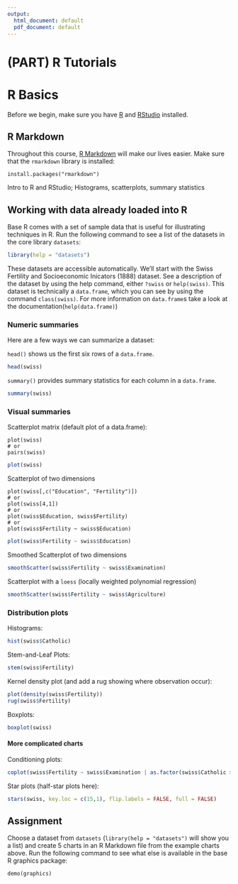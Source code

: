 ```yaml
---
output:
  html_document: default
  pdf_document: default
---
```


# (PART) R Tutorials {-} 

# R Basics {#intro}

Before we begin, make sure you have [R](https://cran.r-project.org/) and 
[RStudio](https://www.rstudio.com/products/rstudio/download3/#download) installed.

## R Markdown

Throughout this course, [R Markdown](http://rmarkdown.rstudio.com/lesson-1.html) will make our lives easier. Make sure that the `rmarkdown` library is installed:

```
install.packages("rmarkdown")
```

Intro to R and RStudio; Histograms, scatterplots, summary statistics

## Working with data already loaded into R

Base R comes with a set of sample data that is useful for illustrating techniques in R.
Run the following command to see a list of the datasets in the core library `datasets`:

```r
library(help = "datasets")
```

These datasets are accessible automatically. We'll start with the Swiss Fertility and Socioeconomic Inicators (1888) dataset. See a description of the dataset by using the help command, either `?swiss` or `help(swiss)`. This dataset is technically a `data.frame`, which you can see by using the command `class(swiss)`. For more information on `data.frame`s take a look at the documentation(`help(data.frame)`)

### Numeric summaries

Here are a few ways we can summarize a dataset:

`head()` shows us the first six rows of a `data.frame`.
```r
head(swiss)
```

`summary()` provides summary statistics for each column in a `data.frame`.
```r
summary(swiss)
```

### Visual summaries

Scatterplot matrix (default plot of a data.frame):
```
plot(swiss)
# or
pairs(swiss)
```
```r
plot(swiss)
```

Scatterplot of two dimensions
```
plot(swiss[,c("Education", "Fertility")])
# or
plot(swiss[4,1])
# or
plot(swiss$Education, swiss$Fertility)
# or
plot(swiss$Fertility ~ swiss$Education)
```
```r
plot(swiss$Fertility ~ swiss$Education)
```

Smoothed Scatterplot of two dimensions
```r
smoothScatter(swiss$Fertility ~ swiss$Examination)
```

Scatterplot with a `loess` (locally weighted polynomial regression)
```r
smoothScatter(swiss$Fertility ~ swiss$Agriculture)
```

### Distribution plots

Histograms:
```r
hist(swiss$Catholic)
```

Stem-and-Leaf Plots:
```r
stem(swiss$Fertility)
```

Kernel density plot (and add a rug showing where observation occur):
```r
plot(density(swiss$Fertility))
rug(swiss$Fertility)
```

Boxplots:
```r
boxplot(swiss)
```


#### More complicated charts
Conditioning plots:
```r
coplot(swiss$Fertility ~ swiss$Examination | as.factor(swiss$Catholic > 50))
```

Star plots (half-star plots here):
```r
stars(swiss, key.loc = c(15,1), flip.labels = FALSE, full = FALSE)
```

## Assignment

Choose a dataset from `datasets` (`library(help = "datasets")` will show you a list) and create 5 charts in an R Markdown file from the example charts above. Run the following command to see what else is available in the base R graphics package:
```
demo(graphics)
```
